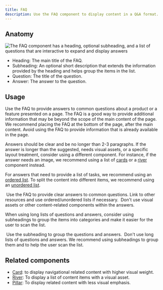 ```yaml
---
title: FAQ
description: Use the FAQ component to display content in a Q&A format.
---
```



## Anatomy

![The FAQ component has a heading, optional subheading, and a list of questions that are interactive to expand and display answers](https://github.com/primer/brand/assets/912236/b2fa1bb7-938c-42ed-a549-fdc9f2759184)

- Heading: The main title of the FAQ.
- Subheading: An optional short description that extends the information provided by the heading and helps group the items in the list.
- Question: The title of the question.
- Answer: The answer to the question.

## Usage

Use the FAQ to provide answers to common questions about a product or a feature presented on a page. The FAQ is a good way to provide additional information that may be beyond the scope of the main content of the page. We recommend placing the FAQ at the bottom of the page, after the main content. Avoid using the FAQ to provide information that is already available in the page.

Answers should be clear and be no longer than 2-3 paragraphs. If the answer is longer than the suggested, needs visual assets, or a specific layout treatment, consider using a different component. For instance, if the answer needs an image, we recommend using a list of [cards](/components/Card) or a [river](/components/River) component instead.

For answers that need to provide a list of tasks, we recommend using an [ordered list](/components/OrderedList). To split the content into different items, we recommend using an [unordered list](/components/UnorderedList).

<DoDontContainer stacked>
  <Do>
    <img
      src="https://github.com/primer/brand/assets/912236/824ebdee-4cc0-425f-8521-2c4e7b06491f"
      alt=""
    />
    <Caption>
      Use the FAQ to provide clear answers to common questions. Link to other
      resources and use ordered/unordered lists if necessary.
    </Caption>
  </Do>
  <Dont>
    <img
      src="https://github.com/primer/brand/assets/912236/37ca02ce-7eef-47bf-aac0-f24453dff5be"
      alt=""
    />
    <Caption>
      Don't use visual assets or other content-related components within the
      answers.
    </Caption>
  </Dont>
</DoDontContainer>

When using long lists of questions and answers, consider using subheadings to group the items into categories and make it easier for the user to scan the list.

<DoDontContainer stacked>
  <Do>
    <img
      src="https://github.com/primer/brand/assets/912236/e38b0b06-24cd-4d45-8939-1ad31bb62e58"
      alt=""
    />
    <Caption>Use the subheading to group the questions and answers.</Caption>
  </Do>
  <Dont>
    <img
      src="https://github.com/primer/brand/assets/912236/b47441b5-98c3-4f24-b987-e550ddfbae31"
      alt=""
    />
    <Caption>
      Don't use long lists of questions and answers. We recommend using
      subheadings to group them and to help the user scan the list.
    </Caption>
  </Dont>
</DoDontContainer>

## Related components

- [Card](/components/Card): to display navigational related content with higher visual weight.
- [River](/components/River): To display a list of content items with a visual asset.
- [Pillar](/components/Pillar): To display related content with less visual emphasis.
